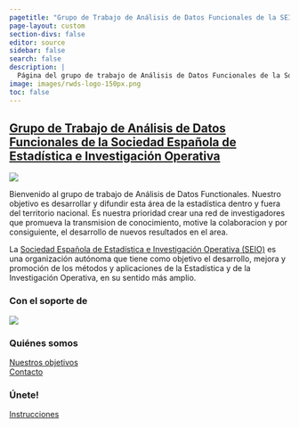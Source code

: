```yaml
---
pagetitle: "Grupo de Trabajo de Análisis de Datos Funcionales de la SEIO"
page-layout: custom
section-divs: false
editor: source
sidebar: false
search: false
description: | 
  Página del grupo de trabajo de Análisis de Datos Funcionales de la Sociedad Española de Estadística e Investigación Operativa (SEIO).
image: images/rwds-logo-150px.png
toc: false
---
```


::: {.content-container}
::: {.top-story .purple-background}
<a href="/case-studies/posts/2024/11/22/development-plan-2.qmd">

::: grid
::: {.g-col-12 .g-col-lg-4 .top-story-text}
## Grupo de Trabajo de Análisis de Datos Funcionales de la Sociedad Española de Estadística e Investigación Operativa
:::
::: {.g-col-12 .g-col-lg-8 .top-story-img}
![](images/fda.jpg)
:::
:::

</a>

:::
:::

::: {.header-text} 
::: {.content-container}
::: {.header-block}
Bienvenido al grupo de trabajo de Análisis de Datos Functionales. Nuestro objetivo es desarrollar y difundir esta área de la estadística dentro y fuera del territorio nacional. 
Es nuestra prioridad crear una red de investigadores que promueva la transmision de conocimiento, motive la colaboracion y por consiguiente, el desarrollo de nuevos resultados en el area.

La [Sociedad Española de Estadística e Investigación Operativa (SEIO)](https://www.seio.es/) es una organización autónoma que tiene como objetivo el desarrollo, mejora y promoción de los métodos y aplicaciones de la Estadística y de la Investigación Operativa, en su sentido más amplio. 
:::
:::
:::


::: {.footer-text}
::: {.footer-container .black-background}
::: {.footer-block}
::: grid


::: {.g-col-12 .g-col-md-2}
### Con el soporte de
[![](images/seio.png){fig-align="left"}](https://www.seio.es/)
:::
::: {.g-col-12 .g-col-md-2}
:::
::: {.g-col-12 .g-col-md-2}
### Quiénes somos
[Nuestros objetivos](about-rwds.qmd)\
[Contacto](contact.qmd)
:::
::: {.g-col-12 .g-col-md-2}
### Únete!
[Instrucciones](join.qmd)\
:::


<!-- ::: {.g-col-12 .g-col-md-12}
### Our partners
logos to go here
::: -->

:::
:::
:::
:::